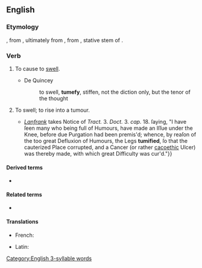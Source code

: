 ==English==

===Etymology===
{{etyl|fr|en}}, from {{etyl|la|en}}, ultimately from {{m|la|tumeo|tumeō}}, from {{etyl|ine-pro|en}} {{m|ine-pro|*tum-éh₁-||to be swelling}}, stative stem of {{m|ine-pro|*tum-||to swell}}.

===Verb===
{{en-verb|tumefies|tumefying|tumefied}}

# {{lb|en|transitive}} To cause to [[swell]].
#* De Quincey
#*: to swell, '''tumefy''', stiffen, not the diction only, but the tenor of the thought
# {{lb|en|intransitive}} To swell; to rise into a tumour.
#* {{quote-book|author=George Smith|title=Institutiones Chirurgicæ: or, Principles of Surgery, [...] To which is Annexed, a Chirurgical Dispensatory, [...]|location=London|publisher=Printed [by [[w:William Bowyer (printer)|William Bowyer]]] for Henry Lintot, at the Cross-Keys against [[w:St Dunstan-in-the-West|St. Dunstan's Church]] in [[w:Fleet Street|Fleetstreet]]|year=1732|page=254|pageurl=https://books.google.com/books?id=axFeAAAAcAAJ&pg=PA254|oclc=745299684|passage={{...}} ''[[w:Lanfranc of Milan|Lanfrank]]'' takes Notice of ''Tract.'' 3. ''Doct.'' 3. ''cap.'' 18. ſaying, "I have ſeen many who being full of Humours, have made an Iſſue under the Knee, before due Purgation had been premis'd; whence, by reaſon of the too great Defluxion of Humours, the Legs '''tumified''', ſo that the cauterized Place corrupted, and a Cancer (or rather [[cacoethic]] Ulcer) was thereby made, with which great Difficulty was cur'd."}}

====Derived terms====
* {{l|en|tumefaction}}

====Related terms====
* {{l|en|tumescent}}

====Translations====
{{trans-top|to cause to swell}}
* French: {{t+|fr|tuméfier}}
{{trans-mid}}
* Latin: {{t|la|tumefaciō}}
{{trans-bottom}}

[[Category:English 3-syllable words]]